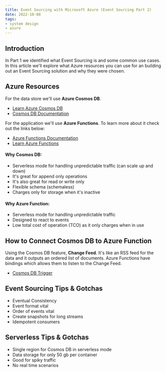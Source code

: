 ```yaml
---
title: Event Sourcing with Microsoft Azure (Event Sourcing Part 2)
date: 2022-10-08
tags:
- system design
- azure
---
```


## Introduction
In Part 1 we identified what Event Sourcing is and some common use cases. 
In this article we'll explore what Azure resources you can use for an building out an Event Sourcing solution and why they were chosen.

## Azure Resources
For the data store we'll use **Azure Cosmos DB**.
- [Learn Azure Cosmos DB](https://learn.microsoft.com/en-us/training/modules/explore-azure-cosmos-db/)
- [Cosmos DB Documentation](https://learn.microsoft.com/en-au/azure/cosmos-db/)

For the application we'll use **Azure Functions**. To learn more about it check out the links below:
- [Azure Functions Documentation](https://learn.microsoft.com/en-us/azure/azure-functions/)
- [Learn Azure Functions](https://learn.microsoft.com/en-us/azure/azure-functions/functions-reference?tabs=blob)

#### Why Cosmos DB:
- Serverless mode for handling unpredictable traffic (can scale up and down)
- It's great for append only operations
- It's also great for read or write only
- Flexible schema (schemaless)
- Charges only for storage when it's inactive

#### Why Azure Function:
- Serverless mode for handling unpredictable traffic
- Designed to react to events
- Low total cost of operation (TCO) as it only charges when in use

## How to Connect Cosmos DB to Azure Function
Using the Cosmos DB feature, **Change Feed**. It's like an RSS feed for the data and it outputs an ordered list of documents. 
Azure Functions have bindings which allows them to listen to the Change Feed.

- [Cosmos DB Trigger](https://.microsoft.com/en-us/azure/azure-functions/functions-create-cosmos-db-triggered-function)

## Event Sourcing Tips & Gotchas
- Eventual Consistency
- Event format vital
- Order of events vital
- Create snapshots for long streams
- Idempotent consumers

## Serverless Tips & Gotchas
- Single region for Cosmos DB in serverless mode
- Data storage for only 50 gb per container
- Good for spiky traffic
- No real time scenarios